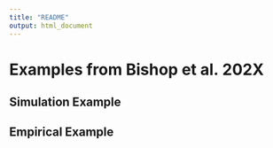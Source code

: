```yaml
---
title: "README"
output: html_document
---
```


# Examples from Bishop et al. 202X

## Simulation Example

## Empirical Example
